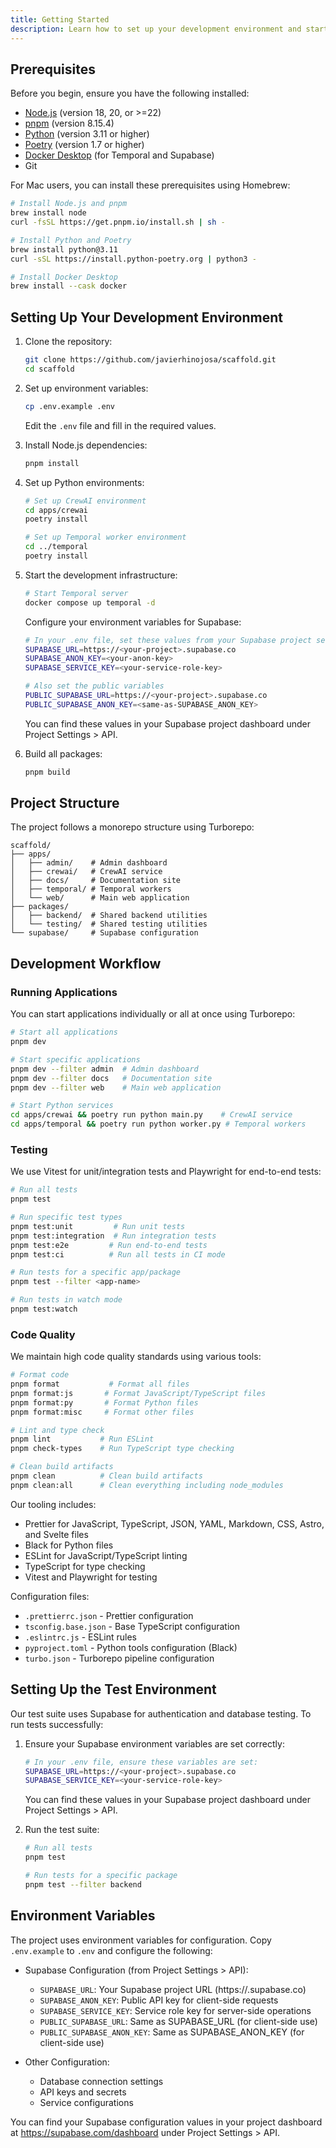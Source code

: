 ```yaml
---
title: Getting Started
description: Learn how to set up your development environment and start contributing to the SFH project
---
```


## Prerequisites

Before you begin, ensure you have the following installed:

- [Node.js](https://nodejs.org/) (version 18, 20, or >=22)
- [pnpm](https://pnpm.io/) (version 8.15.4)
- [Python](https://www.python.org/) (version 3.11 or higher)
- [Poetry](https://python-poetry.org/) (version 1.7 or higher)
- [Docker Desktop](https://www.docker.com/products/docker-desktop/) (for Temporal and Supabase)
- Git

For Mac users, you can install these prerequisites using Homebrew:

```bash
# Install Node.js and pnpm
brew install node
curl -fsSL https://get.pnpm.io/install.sh | sh -

# Install Python and Poetry
brew install python@3.11
curl -sSL https://install.python-poetry.org | python3 -

# Install Docker Desktop
brew install --cask docker
```

## Setting Up Your Development Environment

1. Clone the repository:

   ```bash
   git clone https://github.com/javierhinojosa/scaffold.git
   cd scaffold
   ```

2. Set up environment variables:

   ```bash
   cp .env.example .env
   ```

   Edit the `.env` file and fill in the required values.

3. Install Node.js dependencies:

   ```bash
   pnpm install
   ```

4. Set up Python environments:

   ```bash
   # Set up CrewAI environment
   cd apps/crewai
   poetry install

   # Set up Temporal worker environment
   cd ../temporal
   poetry install
   ```

5. Start the development infrastructure:

   ```bash
   # Start Temporal server
   docker compose up temporal -d
   ```

   Configure your environment variables for Supabase:

   ```bash
   # In your .env file, set these values from your Supabase project settings:
   SUPABASE_URL=https://<your-project>.supabase.co
   SUPABASE_ANON_KEY=<your-anon-key>
   SUPABASE_SERVICE_KEY=<your-service-role-key>
   
   # Also set the public variables
   PUBLIC_SUPABASE_URL=https://<your-project>.supabase.co
   PUBLIC_SUPABASE_ANON_KEY=<same-as-SUPABASE_ANON_KEY>
   ```

   You can find these values in your Supabase project dashboard under Project Settings > API.

6. Build all packages:
   ```bash
   pnpm build
   ```

## Project Structure

The project follows a monorepo structure using Turborepo:

```
scaffold/
├── apps/
│   ├── admin/    # Admin dashboard
│   ├── crewai/   # CrewAI service
│   ├── docs/     # Documentation site
│   ├── temporal/ # Temporal workers
│   └── web/      # Main web application
├── packages/
│   ├── backend/  # Shared backend utilities
│   └── testing/  # Shared testing utilities
└── supabase/     # Supabase configuration
```

## Development Workflow

### Running Applications

You can start applications individually or all at once using Turborepo:

```bash
# Start all applications
pnpm dev

# Start specific applications
pnpm dev --filter admin  # Admin dashboard
pnpm dev --filter docs   # Documentation site
pnpm dev --filter web    # Main web application

# Start Python services
cd apps/crewai && poetry run python main.py    # CrewAI service
cd apps/temporal && poetry run python worker.py # Temporal workers
```

### Testing

We use Vitest for unit/integration tests and Playwright for end-to-end tests:

```bash
# Run all tests
pnpm test

# Run specific test types
pnpm test:unit         # Run unit tests
pnpm test:integration  # Run integration tests
pnpm test:e2e         # Run end-to-end tests
pnpm test:ci          # Run all tests in CI mode

# Run tests for a specific app/package
pnpm test --filter <app-name>

# Run tests in watch mode
pnpm test:watch
```

### Code Quality

We maintain high code quality standards using various tools:

```bash
# Format code
pnpm format           # Format all files
pnpm format:js       # Format JavaScript/TypeScript files
pnpm format:py       # Format Python files
pnpm format:misc     # Format other files

# Lint and type check
pnpm lint           # Run ESLint
pnpm check-types    # Run TypeScript type checking

# Clean build artifacts
pnpm clean          # Clean build artifacts
pnpm clean:all      # Clean everything including node_modules
```

Our tooling includes:

- Prettier for JavaScript, TypeScript, JSON, YAML, Markdown, CSS, Astro, and Svelte files
- Black for Python files
- ESLint for JavaScript/TypeScript linting
- TypeScript for type checking
- Vitest and Playwright for testing

Configuration files:

- `.prettierrc.json` - Prettier configuration
- `tsconfig.base.json` - Base TypeScript configuration
- `.eslintrc.js` - ESLint rules
- `pyproject.toml` - Python tools configuration (Black)
- `turbo.json` - Turborepo pipeline configuration

## Setting Up the Test Environment

Our test suite uses Supabase for authentication and database testing. To run tests successfully:

1. Ensure your Supabase environment variables are set correctly:
   ```bash
   # In your .env file, ensure these variables are set:
   SUPABASE_URL=https://<your-project>.supabase.co
   SUPABASE_SERVICE_KEY=<your-service-role-key>
   ```

   You can find these values in your Supabase project dashboard under Project Settings > API.

2. Run the test suite:
   ```bash
   # Run all tests
   pnpm test
   
   # Run tests for a specific package
   pnpm test --filter backend
   ```

## Environment Variables

The project uses environment variables for configuration. Copy `.env.example` to `.env` and configure the following:

- Supabase Configuration (from Project Settings > API):
  - `SUPABASE_URL`: Your Supabase project URL (https://<your-project>.supabase.co)
  - `SUPABASE_ANON_KEY`: Public API key for client-side requests
  - `SUPABASE_SERVICE_KEY`: Service role key for server-side operations
  - `PUBLIC_SUPABASE_URL`: Same as SUPABASE_URL (for client-side use)
  - `PUBLIC_SUPABASE_ANON_KEY`: Same as SUPABASE_ANON_KEY (for client-side use)

- Other Configuration:
  - Database connection settings
  - API keys and secrets
  - Service configurations

You can find your Supabase configuration values in your project dashboard at https://supabase.com/dashboard under Project Settings > API.

